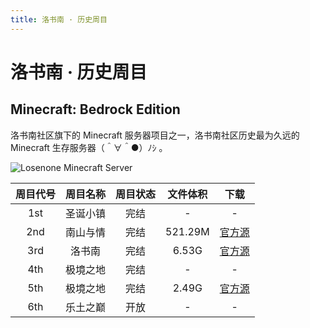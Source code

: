 ```yaml
---
title: 洛书南 · 历史周目
---
```


# 洛书南 · 历史周目


## Minecraft: Bedrock Edition

洛书南社区旗下的 Minecraft 服务器项目之一，洛书南社区历史最为久远的 Minecraft 生存服务器（＾∀＾●）ﾉｼ 。

   ![Losenone Minecraft Server](../_images/wiki/losenone_previous_playthrough/losenone_bg.png)

| 周目代号 | 周目名称 | 周目状态 | 文件体积 | 下载 |
| :----: | :----: | :----: | :----: | :----: |
| 1st | 圣诞小镇 | 完结 | - | - |
| 2nd | 南山与情 | 完结 | 521.29M | [官方源](https://files.losenone.cn/d/Losenone/Worlds/Weeks/losenone_2nd.7z) |
| 3rd | 洛书南 | 完结 | 6.53G | [官方源](https://files.losenone.cn/d/Losenone/Worlds/Weeks/losenone_3rd.7z) |
| 4th | 极境之地 | 完结 | - | - |
| 5th | 极境之地 | 完结 | 2.49G | [官方源](https://files.losenone.cn/d/Losenone/Worlds/Weeks/losenone_5th.7z) |
| 6th | 乐土之巅 | 开放 | - | - |